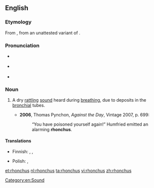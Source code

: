 {{was wotd|2009|November|16}}
==English==

===Etymology===
From {{etyl|la|en}} {{term|rhonchus|lang=la}}, from an unattested variant of {{etyl|grc|en}} {{term|ῥέγχος||snoring|tr=rhenkhos|lang=grc}}.

===Pronunciation===
* {{a|UK}} {{IPA|/ˈɹɒŋ.kəs/}}
* {{a|US}} {{IPA|/ˈɹɑŋ.kəs/}}
* {{audio|En-us-rhonchus.ogg|Audio (US)}}

===Noun===
{{en-noun|rhonchi}}

# {{context|medicine|lang=en}} A dry [[rattling]] [[sound]] heard during [[breathing]], due to deposits in the [[bronchial]] tubes.
#* '''2006''', Thomas Pynchon, ''Against the Day'', Vintage 2007, p. 699:
#*: “You have poisoned yourself again!” Humfried emitted an alarming '''rhonchus'''.

====Translations====
{{trans-top|sound}}
* Finnish: {{t-|fi|rohina}}, {{t-|fi|rahina}},  {{t-|fi|korina}}
{{trans-mid}}
* Polish: {{t-|pl|rzężenie}},  {{t-|pl|rzężenia|p}}
{{trans-bottom}}

[[Category:en:Sound]]

[[et:rhonchus]]
[[nl:rhonchus]]
[[ta:rhonchus]]
[[vi:rhonchus]]
[[zh:rhonchus]]